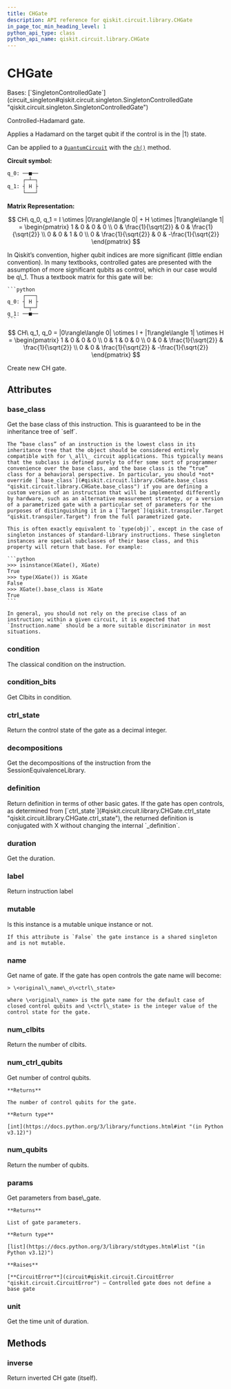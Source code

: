 ```yaml
---
title: CHGate
description: API reference for qiskit.circuit.library.CHGate
in_page_toc_min_heading_level: 1
python_api_type: class
python_api_name: qiskit.circuit.library.CHGate
---
```


# CHGate

<Class id="qiskit.circuit.library.CHGate" isDedicatedPage={true} github="https://github.com/Qiskit/qiskit/tree/main/qiskit/circuit/library/standard_gates/h.py#L127-L249" signature="qiskit.circuit.library.CHGate(*args, _force_mutable=False, **kwargs)" modifiers="class">
  Bases: [`SingletonControlledGate`](circuit_singleton#qiskit.circuit.singleton.SingletonControlledGate "qiskit.circuit.singleton.SingletonControlledGate")

  Controlled-Hadamard gate.

  Applies a Hadamard on the target qubit if the control is in the $|1\rangle$ state.

  Can be applied to a [`QuantumCircuit`](qiskit.circuit.QuantumCircuit "qiskit.circuit.QuantumCircuit") with the [`ch()`](qiskit.circuit.QuantumCircuit#ch "qiskit.circuit.QuantumCircuit.ch") method.

  **Circuit symbol:**

  ```python
  q_0: ──■──
       ┌─┴─┐
  q_1: ┤ H ├
       └───┘
  ```

  **Matrix Representation:**

$$
CH\ q_0, q_1 =
I \otimes |0\rangle\langle 0| + H \otimes |1\rangle\langle 1| =
\begin{pmatrix}
1 & 0 & 0 & 0 \\
0 & \frac{1}{\sqrt{2}} & 0 & \frac{1}{\sqrt{2}} \\
0 & 0 & 1 & 0 \\
0 & \frac{1}{\sqrt{2}} & 0 & -\frac{1}{\sqrt{2}}
\end{pmatrix}
$$

  <Admonition title="Note" type="note">
    In Qiskit’s convention, higher qubit indices are more significant (little endian convention). In many textbooks, controlled gates are presented with the assumption of more significant qubits as control, which in our case would be q\_1. Thus a textbook matrix for this gate will be:

    ```python
         ┌───┐
    q_0: ┤ H ├
         └─┬─┘
    q_1: ──■──
    ```

$$
CH\ q_1, q_0 =
|0\rangle\langle 0| \otimes I + |1\rangle\langle 1| \otimes H =
\begin{pmatrix}
1 & 0 & 0 & 0 \\
0 & 1 & 0 & 0 \\
0 & 0 & \frac{1}{\sqrt{2}} & \frac{1}{\sqrt{2}} \\
0 & 0 & \frac{1}{\sqrt{2}} & -\frac{1}{\sqrt{2}}
\end{pmatrix}
$$
  </Admonition>

  Create new CH gate.

  ## Attributes

  ### base\_class

  <Attribute id="qiskit.circuit.library.CHGate.base_class">
    Get the base class of this instruction. This is guaranteed to be in the inheritance tree of `self`.

    The “base class” of an instruction is the lowest class in its inheritance tree that the object should be considered entirely compatible with for \_all\_ circuit applications. This typically means that the subclass is defined purely to offer some sort of programmer convenience over the base class, and the base class is the “true” class for a behavioral perspective. In particular, you should *not* override [`base_class`](#qiskit.circuit.library.CHGate.base_class "qiskit.circuit.library.CHGate.base_class") if you are defining a custom version of an instruction that will be implemented differently by hardware, such as an alternative measurement strategy, or a version of a parametrized gate with a particular set of parameters for the purposes of distinguishing it in a [`Target`](qiskit.transpiler.Target "qiskit.transpiler.Target") from the full parametrized gate.

    This is often exactly equivalent to `type(obj)`, except in the case of singleton instances of standard-library instructions. These singleton instances are special subclasses of their base class, and this property will return that base. For example:

    ```python
    >>> isinstance(XGate(), XGate)
    True
    >>> type(XGate()) is XGate
    False
    >>> XGate().base_class is XGate
    True
    ```

    In general, you should not rely on the precise class of an instruction; within a given circuit, it is expected that `Instruction.name` should be a more suitable discriminator in most situations.
  </Attribute>

  ### condition

  <Attribute id="qiskit.circuit.library.CHGate.condition">
    The classical condition on the instruction.
  </Attribute>

  ### condition\_bits

  <Attribute id="qiskit.circuit.library.CHGate.condition_bits">
    Get Clbits in condition.
  </Attribute>

  ### ctrl\_state

  <Attribute id="qiskit.circuit.library.CHGate.ctrl_state">
    Return the control state of the gate as a decimal integer.
  </Attribute>

  ### decompositions

  <Attribute id="qiskit.circuit.library.CHGate.decompositions">
    Get the decompositions of the instruction from the SessionEquivalenceLibrary.
  </Attribute>

  ### definition

  <Attribute id="qiskit.circuit.library.CHGate.definition">
    Return definition in terms of other basic gates. If the gate has open controls, as determined from [`ctrl_state`](#qiskit.circuit.library.CHGate.ctrl_state "qiskit.circuit.library.CHGate.ctrl_state"), the returned definition is conjugated with X without changing the internal `_definition`.
  </Attribute>

  ### duration

  <Attribute id="qiskit.circuit.library.CHGate.duration">
    Get the duration.
  </Attribute>

  ### label

  <Attribute id="qiskit.circuit.library.CHGate.label">
    Return instruction label
  </Attribute>

  ### mutable

  <Attribute id="qiskit.circuit.library.CHGate.mutable">
    Is this instance is a mutable unique instance or not.

    If this attribute is `False` the gate instance is a shared singleton and is not mutable.
  </Attribute>

  ### name

  <Attribute id="qiskit.circuit.library.CHGate.name">
    Get name of gate. If the gate has open controls the gate name will become:

    > \<original\_name\_o\<ctrl\_state>

    where \<original\_name> is the gate name for the default case of closed control qubits and \<ctrl\_state> is the integer value of the control state for the gate.
  </Attribute>

  ### num\_clbits

  <Attribute id="qiskit.circuit.library.CHGate.num_clbits">
    Return the number of clbits.
  </Attribute>

  ### num\_ctrl\_qubits

  <Attribute id="qiskit.circuit.library.CHGate.num_ctrl_qubits">
    Get number of control qubits.

    **Returns**

    The number of control qubits for the gate.

    **Return type**

    [int](https://docs.python.org/3/library/functions.html#int "(in Python v3.12)")
  </Attribute>

  ### num\_qubits

  <Attribute id="qiskit.circuit.library.CHGate.num_qubits">
    Return the number of qubits.
  </Attribute>

  ### params

  <Attribute id="qiskit.circuit.library.CHGate.params">
    Get parameters from base\_gate.

    **Returns**

    List of gate parameters.

    **Return type**

    [list](https://docs.python.org/3/library/stdtypes.html#list "(in Python v3.12)")

    **Raises**

    [**CircuitError**](circuit#qiskit.circuit.CircuitError "qiskit.circuit.CircuitError") – Controlled gate does not define a base gate
  </Attribute>

  ### unit

  <Attribute id="qiskit.circuit.library.CHGate.unit">
    Get the time unit of duration.
  </Attribute>

  ## Methods

  ### inverse

  <Function id="qiskit.circuit.library.CHGate.inverse" github="https://github.com/Qiskit/qiskit/tree/main/qiskit/circuit/library/standard_gates/h.py#L244-L246" signature="inverse(annotated=False)">
    Return inverted CH gate (itself).
  </Function>
</Class>

